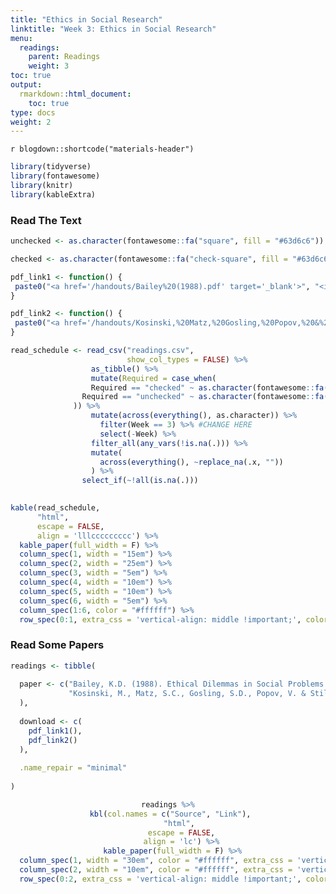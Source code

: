 ```yaml
---
title: "Ethics in Social Research"
linktitle: "Week 3: Ethics in Social Research"
menu:
  readings:
    parent: Readings
    weight: 3
toc: true
output:
  rmarkdown::html_document:
    toc: true
type: docs
weight: 2
---
```


`r blogdown::shortcode("materials-header")`
  
```r
library(tidyverse)
library(fontawesome)
library(knitr)
library(kableExtra)
```

### Read The Text

```r
unchecked <- as.character(fontawesome::fa("square", fill = "#63d6c6"))

checked <- as.character(fontawesome::fa("check-square", fill = "#63d6c6"))

pdf_link1 <- function() {
 paste0("<a href='/handouts/Bailey%20(1988).pdf' target='_blank'>", "<img src='/logos/pdf-ico.png' alt='Slack icon' width='40'>", "</a>")
}

pdf_link2 <- function() {
 paste0("<a href='/handouts/Kosinski,%20Matz,%20Gosling,%20Popov,%20&%20Stillwell%20(2015).pdf' target='_blank'>", "<img src='/logos/pdf-ico.png' alt='Slack icon' width='40'>", "</a>")
}

read_schedule <- read_csv("readings.csv",
                          show_col_types = FALSE) %>% 
                  as_tibble() %>%
                  mutate(Required = case_when(
                  Required == "checked" ~ as.character(fontawesome::fa("check-circle", fill = "#428bca", height = "15px")),
                Required == "unchecked" ~ as.character(fontawesome::fa("times-circle", fill = "#d9534f", height = "15px"))
              )) %>%
                  mutate(across(everything(), as.character)) %>%
                    filter(Week == 3) %>% #CHANGE HERE
                    select(-Week) %>%
                  filter_all(any_vars(!is.na(.))) %>% 
                  mutate(
                    across(everything(), ~replace_na(.x, ""))
                  ) %>%
                select_if(~!all(is.na(.))) 
  
```

```r
kable(read_schedule, 
      "html", 
      escape = FALSE,
      align = 'lllccccccccc') %>%
  kable_paper(full_width = F) %>%
  column_spec(1, width = "15em") %>%
  column_spec(2, width = "25em") %>%
  column_spec(3, width = "5em") %>%
  column_spec(4, width = "10em") %>%
  column_spec(5, width = "10em") %>%
  column_spec(6, width = "5em") %>%
  column_spec(1:6, color = "#ffffff") %>%
  row_spec(0:1, extra_css = 'vertical-align: middle !important;', color = "#ffffff", background = "transparent")
```

### Read Some Papers

```r

readings <- tibble(
  
  paper <- c("Bailey, K.D. (1988). Ethical Dilemmas in Social Problems Research: A Theoretical Framework. <i>The American Sociologist 19</i>(2). 121-137. <a href='https://doi.org/10.1007/BF02691806' target='_blank'>https://doi.org/10.1007/BF02691806 </a>", 
             "Kosinski, M., Matz, S.C., Gosling, S.D., Popov, V. & Stillwell, D. (2015). Facebook as a Research Tool for the Social Sciences <i>American Psychologist 70</i>(6). 543-566. <a href='https://doi.org/10.1037/a0039210' target='_blank'>https://doi.org/10.1037/a0039210</a>"
  ),
  
  download <- c(
    pdf_link1(),
    pdf_link2()
  ),
  
  .name_repair = "minimal"
  
)

```

<center>
```r
readings %>%
  kbl(col.names = c("Source", "Link"), 
      "html", 
      escape = FALSE,
      align = 'lc') %>%
  kable_paper(full_width = F) %>%
  column_spec(1, width = "30em", color = "#ffffff", extra_css = 'vertical-align: middle !important;') %>%
  column_spec(2, width = "10em", color = "#ffffff", extra_css = 'vertical-align: middle !important;') %>% 
  row_spec(0:2, extra_css = 'vertical-align: middle !important;', color = "#ffffff", background = "transparent")

```
</center>
  
